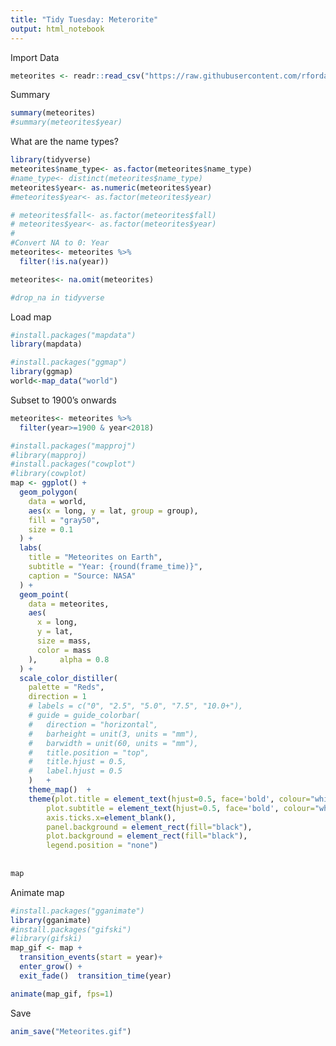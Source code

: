 ---
title: "Tidy Tuesday: Meterorite"
output: html_notebook
---

Import Data
```{r}
meteorites <- readr::read_csv("https://raw.githubusercontent.com/rfordatascience/tidytuesday/master/data/2019/2019-06-11/meteorites.csv")
```

Summary
```{r}
summary(meteorites)
#summary(meteorites$year)


```

What are the name types?
```{r}
library(tidyverse)
meteorites$name_type<- as.factor(meteorites$name_type)
#name_type<- distinct(meteorites$name_type)
meteorites$year<- as.numeric(meteorites$year)
#meteorites$year<- as.factor(meteorites$year)
```

```{r}
# meteorites$fall<- as.factor(meteorites$fall)
# meteorites$year<- as.factor(meteorites$year)
# 
#Convert NA to 0: Year
meteorites<- meteorites %>%
  filter(!is.na(year))

meteorites<- na.omit(meteorites)

#drop_na in tidyverse
```

Load map
```{r}
#install.packages("mapdata")
library(mapdata)

#install.packages("ggmap")
library(ggmap)
world<-map_data("world")
```

Subset to 1900's onwards
```{r}
meteorites<- meteorites %>%
  filter(year>=1900 & year<2018)
```


```{r}
#install.packages("mapproj")
#library(mapproj)
#install.packages("cowplot")
#library(cowplot)
map <- ggplot() +
  geom_polygon(
    data = world,
    aes(x = long, y = lat, group = group),
    fill = "gray50",
    size = 0.1
  ) +
  labs(
    title = "Meteorites on Earth",
    subtitle = "Year: {round(frame_time)}",
    caption = "Source: NASA"
  ) + 
  geom_point(
    data = meteorites,
    aes(
      x = long,
      y = lat,
      size = mass,
      color = mass
    ),     alpha = 0.8
  ) +
  scale_color_distiller(
    palette = "Reds",
    direction = 1
    # labels = c("0", "2.5", "5.0", "7.5", "10.0+"),
    # guide = guide_colorbar(
    #   direction = "horizontal",
    #   barheight = unit(3, units = "mm"),
    #   barwidth = unit(60, units = "mm"),
    #   title.position = "top",
    #   title.hjust = 0.5,
    #   label.hjust = 0.5    
    )   +
    theme_map()  +
    theme(plot.title = element_text(hjust=0.5, face='bold', colour="white"),
        plot.subtitle = element_text(hjust=0.5, face='bold', colour="white"),
        axis.ticks.x=element_blank(),
        panel.background = element_rect(fill="black"),
        plot.background = element_rect(fill="black"),
        legend.position = "none") 
        
  
map

```

Animate map
```{r}
#install.packages("gganimate")
library(gganimate)
#install.packages("gifski")
#library(gifski)
map_gif <- map +
  transition_events(start = year)+
  enter_grow() +
  exit_fade()  transition_time(year)

animate(map_gif, fps=1)
```

Save
```{r}
anim_save("Meteorites.gif")
```



